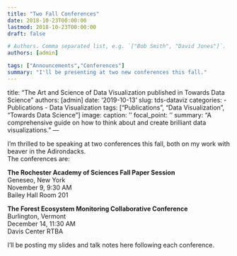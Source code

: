 ```yaml
---
title: "Two Fall Conferences"
date: 2018-10-23T00:00:00
lastmod: 2018-10-23T00:00:00
draft: false

# Authors. Comma separated list, e.g. `["Bob Smith", "David Jones"]`.
authors: [admin]

tags: ["Announcements","Conferences"]
summary: "I'll be presenting at two new conferences this fall."
---
```

title: "The Art and Science of Data Visualization published in Towards Data Science"
authors: [admin]
date: '2019-10-13'
slug: tds-dataviz
categories:
  - Publications
  - Data Visualization
tags: ["Publications", "Data Visualization", "Towards Data Science"]
image:
  caption: ''
  focal_point: ''
summary: "A comprehensive guide on how to think about and create brilliant data visualizations."
---
  
I'm thrilled to be speaking at two conferences this fall, both on my work with beaver in the Adirondacks.  
The conferences are:  

**The Rochester Academy of Sciences Fall Paper Session**  
Geneseo, New York  
November 9, 9:30 AM   
Bailey Hall Room 201

**The Forest Ecosystem Monitoring Collaborative Conference**  
Burlington, Vermont  
December 14, 11:30 AM  
Davis Center RTBA

I'll be posting my slides and talk notes here following each conference.